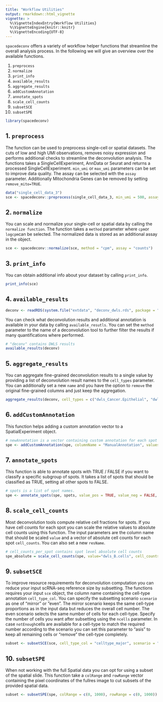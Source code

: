 ```yaml
---
title: "Workflow Utilities"
output: rmarkdown::html_vignette
vignette: >
  %\VignetteIndexEntry{Workflow Utilities}
  %\VignetteEngine{knitr::knitr}
  %\VignetteEncoding{UTF-8}
---
```


`spacedeconv` offers a variety of workflow helper functions that streamline the overall analysis process. In the following we will give an overview over the available functions. 

1. `preprocess`
2. `normalize`
3. `print_info`
4. `available_results`
5. `aggregate_results`
6. `addCustomAnnotation`
7. `annotate_spots`
8. `scale_cell_counts`
9. `subsetSCE`
10. `subsetSPE`


```r
library(spacedeconv)
```

## 1. `preprocess`

The function can be used to preprocess single-cell or spatial datasets. The cuts of low and high UMI observations, removes noisy expression and performs additional checks to streamline the deconvolution analysis. The functions takes a SingleCellExperiment, AnnData or Seurat and returns a processed SingleCellExperiment. `min_umi` or `max_umi` parameters can be set to improve data quality. The assay can be selected with the `assay` parameter. Additionally Mitochondria Genes can be removed by setting `remove_mito=TRUE`.

```r
data("single_cell_data_3")
sce <- spacedeconv::preprocess(single_cell_data_3, min_umi = 500, assay = "counts", remove_mito = TRUE)
```

## 2. `normalize`

You can scale and normalize your single-cell or spatial data by calling the `normalize function`. The function takes a `method` parameter where `cpm`or `logcpm`can be selected. The normalized data is stored as an additional assay in the object. 

```r
sce <- spacedeconv::normalize(sce, method = "cpm", assay = "counts")
```

## 3. `print_info`

You can obtain additional info about your dataset by calling `print_info`. 

```r
print_info(sce)
```
## 4. `available_results`
```r
deconv <- readRDS(system.file("extdata", "deconv_dwls.rds", package = "spacedeconv"))
```

You can check what deconvolution results and additional annotation is available in your data by calling `available_resutls`. You can set the `method` parameter to the name of a deconvolution tool to further filter the results if many quantifications where performed. 

```r
# "deconv" contains DWLS results
available_results(deconv)
```


## 5. `aggregate_results`

You can aggregate fine-grained deconvolution results to a single value by providing a list of deconvolution result names to the `cell_types` parameter. You can additionally set a new `name` and you have the option to `remove` the original fine-grained columns and just keep the aggregation. 

```r
aggregate_results(deconv, cell_types = c("dwls_Cancer.Epithelial", "dwls_Normal.Epithelial"), name = "dwls_Epithelial", remove = TRUE)
```

## 6. `addCustomAnnotation`

This function helps adding a custom annotation vector to a SpatialExperiment object. 

```r
# newAnnotation is a vector containing custom annotation for each spot
spe <- addCustomAnnotation(spe, columnName = "ManualAnnotation", values = new_annotation)
```

## 7. `annotate_spots`

This function is able to annotate spots with TRUE / FALSE if you want to classify a specific subgroup of spots. It takes a list of spots that should be classified as TRUE, setting all other spots to FALSE. 

```r
# spots is a list of spot names. 
spe <- annotate_spots(spe, spots, value_pos = TRUE, value_neg = FALSE, name="customAnnotation")
```

## 8. `scale_cell_counts`

Most deconvolution tools compute relative cell fractions for spots. If you have cell counts for each spot you can scale the relative values to absolute cell counts using this function. The input parameters are the column name that should be scaled `value` and a vector of absolute cell counts for each spot `cell_counts`. You can also set a new `resName`. 

```r
# cell_counts_per_spot contains spot level absolute cell counts
spe_absolute = scale_cell_counts(spe, value="dwls_B.cells", cell_counts = cell_counts_per_spot, resName = "BCellsAbsolute")
```

## 9. `subsetSCE`

To improve resource requirements for deconvolution computation you can reduce your input scRNA-seq reference size by subsetting. The functions requires your input `sce` object, the column name containing the cell-type annotation `cell_type_col`. You can specify the subsetting scenario `scenario` as one of "mirror" or "even". The mirror scenario keeps the same cell-type proportions as in the input data but reduces the overall cell number. The even scenario selects the same number of cells for each cell-type. Specify the number of cells you want after subsetting using the `ncells` parameter. In case `notEnough`cells are available for a cell-type to match the required number according to the scenario you can set this parameter to "asis" to keep all remaining cells or "remove" the cell-type completely. 

```r
subset <- subsetSCE(sce, cell_type_col = "celltype_major", scenario = "mirror", ncells = 500)
```

## 10. `subsetSPE`

When not working with the full Spatial data you can opt for using a subset of the spatial slide. This function take a `colRange` and `rowRange` vector containing the pixel coordinates of the fullres image to cut subsets of the provided spatial data. 

```r
subset <- subsetSPE(spe, colRange = c(0, 1000), rowRange = c(0, 1000))
```

